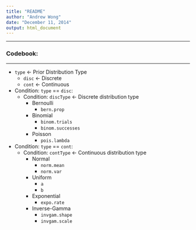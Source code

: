 ```yaml
---
title: "README"
author: "Andrew Wong"
date: "December 11, 2014"
output: html_document
---
```

******
### Codebook:
******
* `type` <- Prior Distribution Type
    + `disc` <- Discrete
    + `cont` <- Continuous


* Condition: `type` == `disc`:
    + Condition: `discType` <- Discrete distribution type
        + Bernoulli
            + `bern.prop`
        + Binomial
            + `binom.trials`
            + `binom.successes`
        + Poisson
            + `pois.lambda`

* Condition: `type` == `cont`:
    + Condition: `contType` <- Continuous distribution type
        + Normal
            + `norm.mean`
            + `norm.var`
        + Uniform
            + `a`
            + `b`
        + Exponential
            + `expo.rate`
        + Inverse-Gamma
            + `invgam.shape`
            + `invgam.scale`
